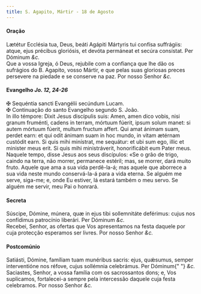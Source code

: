 ```yaml
---
title: S. Agapito, Mártir - 18 de Agosto
---
```


<h4 class="text-center">Oração</h4>
<div class="container-fluid">
  <div class="row">
    <div class="col-6 dropcaps text-justify">
      Lætétur Ecclésia tua, Deus, beáti Agápiti Mártyris tui confísa suffrágiis:
      atque, ejus précibus gloriósis, et devóta permáneat et secúra consístat.
      Per Dóminum <em>&c.</em>
    </div>
    <div class="col-6 dropcaps text-justify">
      Que a vossa Igreja, ó Deus, rejubile com a confiança que lhe dão os
      sufrágios do B. Agapito, vosso Mártir, e que pelas suas gloriosas preces
      persevere na piedade e se conserve na paz. Por nosso Senhor <em>&c.</em>
    </div>
  </div>
</div>

<h4 class="text-center">
  Evangelho <em>Jo. 12, 24-26</em>
</h4>
<div class="container-fluid">
  <div class="row">
    <div class="col-6 text-justify">
      <span class="text-danger">&#10016;</span> Sequéntia sancti Evangélii
      secúndum Lucam.
    </div>
    <div class="col-6 text-justify">
      <span class="text-danger">&#10016;</span> Continuação do santo Evangelho
      segundo S. João.
    </div>
    <div class="col-6 dropcaps text-justify">
      In illo témpore: Dixit Jesus discípulis suis: Amen, amen dico vobis, nisi
      granum fruménti, cadens in terram, mórtuum fúerit, ipsum solum manet: si
      autem mórtuum fúerit, multum fructum affert. Qui amat ánimam suam, perdet
      earn: et qui odit ánimam suam in hoc mundo, in vitam ætérnam custódit
      earn. Si quis mihi minístrat, me sequátur: et ubi sum ego, illic et
      minister meus erit. Si quis mihi ministráverit, honorificábit eum Pater
      meus.
    </div>
    <div class="col-6 dropcaps text-justify">
      Naquele tempo, disse Jesus aos seus discípulos: «Se o grão de trigo,
      caindo na terra, não morrer, permanece estéril; mas, se morrer, dará muito
      fruto. Aquele que ama a sua vida perdê-la-á; mas aquele que aborrece a sua
      vida neste mundo conservá-la-á para a vida eterna. Se alguém me serve,
      siga-me; e, onde Eu estiver, lá estará também o meu servo. Se alguém me
      servir, meu Pai o honrará.
    </div>
  </div>
</div>

<h4 class="text-center">Secreta</h4>
<div class="container-fluid">
  <div class="row">
    <div class="col-6 dropcaps text-justify">
      Súscipe, Dómine, múnera, quæ in ejus tibi sollemnitáte deférimus: cujus
      nos confídimus patrocínio liberári. Per Dóminum <em>&c.</em>
    </div>
    <div class="col-6 dropcaps text-justify">
      Recebei, Senhor, as ofertas que Vos apresentamos na festa daquele por cuja
      protecção esperamos ser livres. Por nosso Senhor <em>&c.</em>
    </div>
  </div>
</div>

<h4 class="text-center">Postcomúnio</h4>
<div class="container-fluid">
  <div class="row">
    <div class="col-6 dropcaps text-justify">
      Satiásti, Dómine, famíliam tuam munéribus sacris: ejus, quǽsumus, semper
      interventióne nos réfove, cujus sollémnia celebrámus. Per Dóminum{" "}
      <em>&c.</em>
    </div>
    <div class="col-6 dropcaps text-justify">
      Saciastes, Senhor, a vossa família com os sacrossantos dons; e, Vos
      suplicamos, fortalecei-a sempre pela intercessão daquele cuja festa
      celebramos. Por nosso Senhor <em>&c.</em>
    </div>
  </div>
</div>
